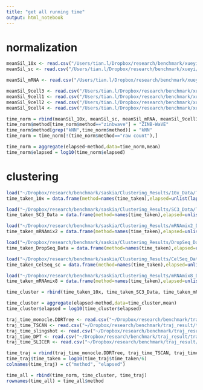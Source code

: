 ```yaml
---
title: "get all running time"
output: html_notebook
---
```


# normalization

```r
meanSil_10x <- read.csv("/Users/tian.l/Dropbox/research/benchmark/xueyi/plot/10x_meanSil.csv", stringsAsFactors = FALSE, row.names = 1)
meanSil_sc <- read.csv("/Users/tian.l/Dropbox/research/benchmark/xueyi/plot/sc_meanSil.csv", stringsAsFactors = FALSE, row.names = 1)

meanSil_mRNA <- read.csv("/Users/tian.l/Dropbox/research/benchmark/xueyi/plot/mRNA_meanSil.csv", stringsAsFactors = FALSE, row.names = 1)

meanSil_9cell3 <- read.csv("/Users/tian.l/Dropbox/research/benchmark/xueyi/plot/9cell_meanSil.csv", stringsAsFactors = FALSE, row.names = 1)
meanSil_9cell1 <- read.csv("/Users/tian.l/Dropbox/research/benchmark/xueyi/plot/9cell1_meanSil.csv", stringsAsFactors = FALSE, row.names = 1)
meanSil_9cell2 <- read.csv("/Users/tian.l/Dropbox/research/benchmark/xueyi/plot/9cell2_meanSil.csv", stringsAsFactors = FALSE, row.names = 1)
meanSil_9cell4 <- read.csv("/Users/tian.l/Dropbox/research/benchmark/xueyi/plot/9cell4_meanSil.csv", stringsAsFactors = FALSE, row.names = 1)
```

```r
time_norm = rbind(meanSil_10x, meanSil_sc, meanSil_mRNA, meanSil_9cell3, meanSil_9cell1, meanSil_9cell2, meanSil_9cell4)
time_norm$method[time_norm$method=="zinbwave"] = "ZINB-WaVE"
time_norm$method[grep("kNN",time_norm$method)] = "kNN"
time_norm = time_norm[!(time_norm$method=="raw count"),]

time_norm = aggregate(elapsed~method,data=time_norm,mean)
time_norm$elapsed = log10(time_norm$elapsed)
```

# clustering

```r
load("~/Dropbox/research/benchmark/saskia/Clustering_Results/10x_Data/Time_Taken.RData")
time_taken_10x = data.frame(method=names(time_taken),elapsed=unlist(lapply(time_taken,function(x){x[3]})))

load("~/Dropbox/research/benchmark/saskia/Clustering_Results/SC3_Data/Time_Taken.RData")
time_taken_SC3_Data = data.frame(method=names(time_taken),elapsed=unlist(lapply(time_taken,function(x){x[3]})))

load("~/Dropbox/research/benchmark/saskia/Clustering_Results/mRNAmix2_Data/Time_Taken.RData")
time_taken_mRNAmix2 = data.frame(method=names(time_taken),elapsed=unlist(lapply(time_taken,function(x){x[3]})))

load("~/Dropbox/research/benchmark/saskia/Clustering_Results/DropSeq_Data/Time_Taken.RData")
time_taken_DropSeq_Data = data.frame(method=names(time_taken),elapsed=unlist(lapply(time_taken,function(x){x[3]})))

load("~/Dropbox/research/benchmark/saskia/Clustering_Results/CelSeq_Data/Time_Taken.RData")
time_taken_CelSeq_sc = data.frame(method=names(time_taken),elapsed=unlist(lapply(time_taken,function(x){x[3]})))

load("~/Dropbox/research/benchmark/saskia/Clustering_Results/mRNAmix8_Data/Time_Taken.RData")
time_taken_mRNAmix8 = data.frame(method=names(time_taken),elapsed=unlist(lapply(time_taken,function(x){x[3]})))

time_cluster = rbind(time_taken_10x, time_taken_SC3_Data, time_taken_mRNAmix2, time_taken_DropSeq_Data, time_taken_CelSeq_sc, time_taken_mRNAmix8)

time_cluster = aggregate(elapsed~method,data=time_cluster,mean)
time_cluster$elapsed = log10(time_cluster$elapsed)
```


```r
traj_time_monocle.DDRTree <- read.csv("~/Dropbox/research/benchmark/traj_result/trajectory_time_monocle-DDRTree_.csv", stringsAsFactors=FALSE)
traj_time_TSCAN <- read.csv("~/Dropbox/research/benchmark/traj_result/trajectory_time_TSCAN_.csv", stringsAsFactors=FALSE)
traj_time_slingshot <- read.csv("~/Dropbox/research/benchmark/traj_result/trajectory_time_slingshot_.csv", stringsAsFactors=FALSE)
traj_time_DPT <- read.csv("~/Dropbox/research/benchmark/traj_result/trajectory_time_DPT_.csv", stringsAsFactors=FALSE)
traj_time_SLICER <- read.csv("~/Dropbox/research/benchmark/traj_result/trajectory_time_SLICER_.csv", stringsAsFactors=FALSE)

time_traj = rbind(traj_time_monocle.DDRTree, traj_time_TSCAN, traj_time_slingshot, traj_time_DPT, traj_time_SLICER)
time_traj$time_taken = log10(time_traj$time_taken/6)
colnames(time_traj) = c("method", "elapsed")
```

```r
time_all = rbind(time_norm, time_cluster, time_traj)
rownames(time_all) = time_all$method
```




